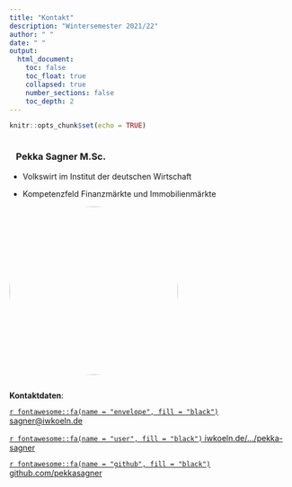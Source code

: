 ```yaml
---
title: "Kontakt"
description: "Wintersemester 2021/22"
author: " "
date: " "
output:
  html_document:
    toc: false
    toc_float: true
    collapsed: true
    number_sections: false
    toc_depth: 2
---
```


```r
knitr::opts_chunk$set(echo = TRUE)
```

<div class="row">
<div class="column">
### &nbsp;&nbsp; Pekka Sagner M.Sc.

+ Volkswirt im Institut der deutschen Wirtschaft

+ Kompetenzfeld Finanzmärkte und Immobilienmärkte

<img src="./images/Sagner_Pekka_Porträt_Zuschnitt.jpg" height="auto" width="300" style="border-radius:50%">

</div>
<div class="column">

**Kontaktdaten**:

[`r fontawesome::fa(name = "envelope", fill = "black")` sagner@iwkoeln.de](mailto:sagner@iwkoeln.de)

[`r fontawesome::fa(name = "user", fill = "black")` iwkoeln.de/.../pekka-sagner](https://www.iwkoeln.de/institut/personen/pekka-sagner.html)

[`r fontawesome::fa(name = "github", fill = "black")` github.com/pekkasagner](https://github.com/pekkasagner)

</div>
</div>



